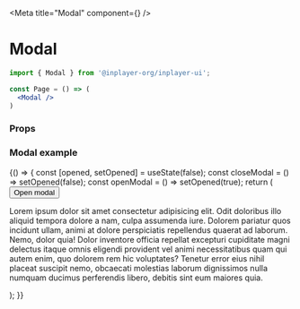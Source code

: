 
<Meta title="Modal" component={<Modal/>} />

# Modal

```jsx
import { Modal } from '@inplayer-org/inplayer-ui';

const Page = () => (
  <Modal />
)
```

### Props 

<Props of={Modal}/>

### Modal example

<Preview withSource="open">
  <Story name="modal">
    {() => {
        const [opened, setOpened] = useState(false);
        const closeModal = () => setOpened(false);
        const openModal = () => setOpened(true);
        return (
            <ModalStyles>
            <Button onClick={openModal}>Open modal</Button>
            <Modal title="Modal" isModalOpen={opened} closeModal={closeModal}>
                <p>
                Lorem ipsum dolor sit amet consectetur adipisicing elit. Odit doloribus illo aliquid
                tempora dolore a nam, culpa assumenda iure. Dolorem pariatur quos incidunt ullam, animi at
                dolore perspiciatis repellendus quaerat ad laborum. Nemo, dolor quia! Dolor inventore
                officia repellat excepturi cupiditate magni delectus itaque omnis eligendi provident vel
                animi necessitatibus quam qui autem enim, quo dolorem rem hic voluptates? Tenetur error
                eius nihil placeat suscipit nemo, obcaecati molestias laborum dignissimos nulla numquam
                ducimus perferendis libero, debitis sint eum maiores quia.
                </p>
            </Modal>
            </ModalStyles>
        );
    }}
  </Story>
</Preview>

